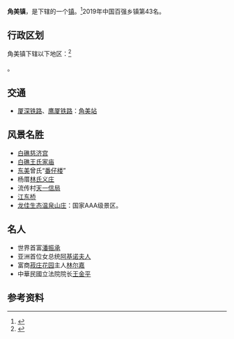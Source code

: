 {{中国乡级行政区
|景观照片文件名 = Baijiao Ciji Gong 20120225-8.jpg
|景观照片描述 = [[白礁慈济宫|白礁慈济宫]]
|汉语拼音 = 
|其他语言 = 
|其他语言名称 = 
|旧称 = 
|地名出处 = 
|位置图文件名 = 
|位置图描述 = 
|自定义图片= 
|建置时间 = 
|政府驻地 = 
|毗邻 = 
|总面积 = 
|总人口 = 
|总人口年份 = 
|户籍人口 = 
|户籍人口年份 = 
|常住人口 = 
|常住人口年份 = 
|人口密度 = 
|GDP = 
|GDP年份 = 
|邮政编码 = 363107
|电话区号 = 596
|官方网站 = 
|网站名称 = 
|35/06/81/102/000}}

'''角美镇'''，是{{PRC admin/fullname|35/06/81/102/000|3}}下辖的一个[[行政建制镇|镇]]。<ref>{{PRC admin/ref sgc|{{PRC admin/parent|35/06/81/102/000}}}}</ref>2019年中国百强乡镇第43名。

== 行政区划 ==

角美镇下辖以下地区：<ref>{{PRC admin/ref sgc|35/06/81/102/000}}</ref>

{{PRC admin/children|35/06/81/102/000}}。

== 交通 ==
* {{rint|cn|crh}}[[厦深铁路|厦深铁路]]、{{rint|cn|rail}}[[鹰厦铁路|鹰厦铁路]]：[[角美站|角美站]]

==风景名胜==
* [[白礁慈济宫|白礁慈济宫]]
* [[白礁王氏家庙|白礁王氏家庙]]
* [[东美|东美]]曾氏“[[番仔楼|番仔楼]]”
* 杨厝[[林氏义庄|林氏义庄]]
* 流传村[[天一信局|天一信局]]
* [[江东桥|江东桥]]
* [[龙佳生态温泉山庄|龙佳生态温泉山庄]]：国家AAA级景区。

==名人==
* 世界首富[[潘振承|潘振承]]
* 亚洲首位女总统[[阿基诺夫人|阿基诺夫人]]
* 富商[[菽庄花园|菽庄花园]]主人[[林尔嘉|林尔嘉]]
* 中華民國立法院院长[[王金平|王金平]]

== 参考资料 ==
{{reflist}}

{{PRC admin/navcat|35/06/81/102/000}}